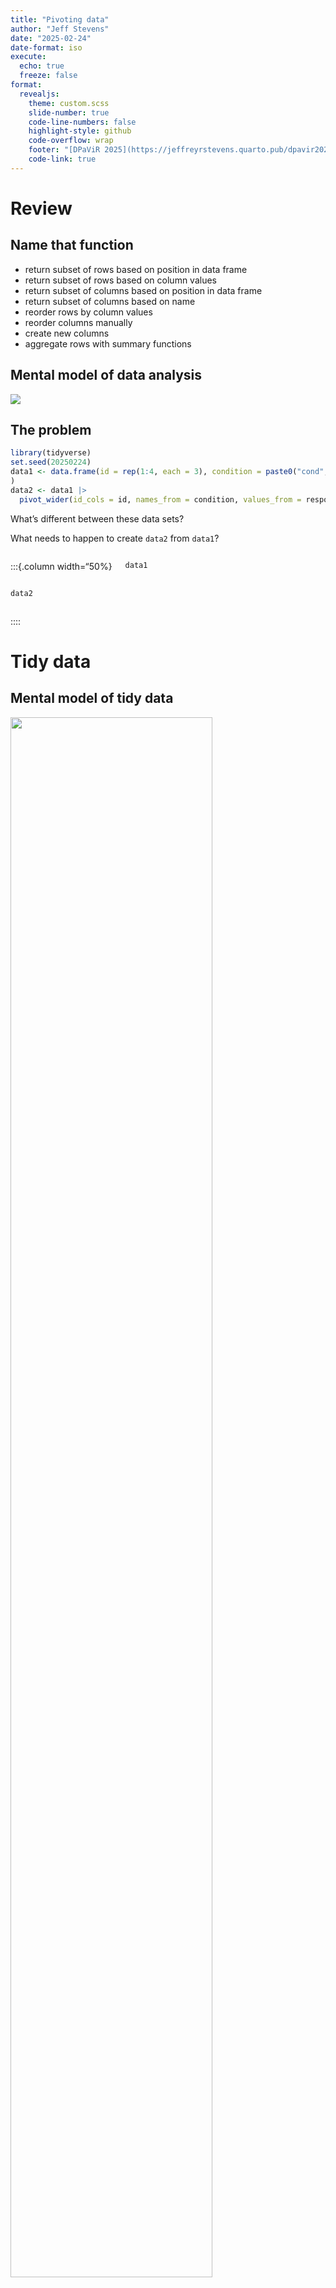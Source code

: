 ```yaml
---
title: "Pivoting data"
author: "Jeff Stevens"
date: "2025-02-24"
date-format: iso
execute:
  echo: true
  freeze: false
format:
  revealjs: 
    theme: custom.scss
    slide-number: true
    code-line-numbers: false
    highlight-style: github
    code-overflow: wrap
    footer: "[DPaViR 2025](https://jeffreyrstevens.quarto.pub/dpavir2025)"
    code-link: true
---
```


# Review


## Name that function

::: {.incremental}
* return subset of rows based on position in data frame
* return subset of rows based on column values
* return subset of columns based on position in data frame
* return subset of columns based on name
* reorder rows by column values
* reorder columns manually
* create new columns
* aggregate rows with summary functions
:::


## Mental model of data analysis

![](../images/data_analysis_workflow.png){fig-align="center"}


## The problem

```r
library(tidyverse)
set.seed(20250224)
data1 <- data.frame(id = rep(1:4, each = 3), condition = paste0("cond", rep(1:3, times = 4)), response = runif(12)
)
data2 <- data1 |> 
  pivot_wider(id_cols = id, names_from = condition, values_from = response)
```

What's different between these data sets? 

What needs to happen to create `data2` from `data1`?

::::{.columns}
:::{.column width="50%}
```r
data1
```
:::
:::{.column width="50%}
```r
data2
```
:::
::::


# Tidy data


## Mental model of tidy data

![](../images/tidy_data2.png){fig-align=center width=80%}


## Tidying data with {tidyr} and {dplyr}

```r
library(tidyr)
library(dplyr)
```

![](../images/tidyr_hex.png){.absolute width="15%" top="0%" left="100%"}

![](../images/tidy_data.png){.absolute width="45%" top="30%" left="-5%"}

![](../images/tidyr_spread_gather_allisonhorst.png){.absolute width="50%" top="10%" left="50%"}

:::{.aside}
Source: <a href = "https://github.com/allisonhorst/stats-illustrations">Allison Horst</a>
:::


---

## What is tidy data?

1. Each variable has its own column

1. Each observation has its own row

1. Each value has its own cell

![](../images/tidy_data_1.png){fig-align="center" width="80%"}

---

## Tidy data

#### Every variable is a column, every observation is a row, and every value is a cell

:::: {.columns}

::: {.column width="45%"}
::: {style="font-size:90%"}
Is `table1` tidy? Why/why not?

```r
#| class-output: output
table1
```
:::

:::

::: {.column width="55%"}

::: {.fragment}
::: {style="font-size:90%"}
Is `table2` tidy? Why/why not?

```r
table2
```
:::
:::

:::

::::

---

## Tidy data

#### Every variable is a column, every observation is a row, and every value is a cell

Is `table3` tidy? Why/why not?

```r
table3
```

---

## Tidy data

#### Every variable is a column, every observation is a row, and every value is a cell

::::{.columns}
:::{.column width="50%}
Is `table4a` tidy? Why/why not?

```r
table4a
```
:::
:::{.column width="50%}
Is `table4b` tidy? Why/why not?

```r
table4b
```
:::
::::

---

## Tidy data

* Think about tidy from a model perspective

* Tidyverse assumes tidy data

* Easier to analyze and plot tidy data

* But sometimes easier to store non-tidy data


<!-- --- -->

<!-- ## Tidy data -->

<!-- * But sometimes easier to store non-tidy data -->

<!-- ::::{.columns} -->
<!-- :::{.column width="50%} -->

<!-- ::: {style="font-size:90%"} -->
<!-- ```{r echo = FALSE} -->
<!-- set.seed(20210514) -->
<!-- hai_data1 <- tibble(id = rep(1:5, each = 2), age = rep(round(rnorm(5, 20, 1)), each = 2), pre_post = rep(c("Pre", "Post"), 5), nback = round(rnorm(10, 0, 1), 2)) -->
<!-- ``` -->
<!-- ```{r} -->
<!-- hai_data1 -->
<!-- ``` -->
<!-- ::: -->
<!-- ::: -->

<!-- :::{.column width="50%} -->

<!-- ::: {.fragment} -->
<!-- ::: {style="font-size:90%"} -->
<!-- ```{r echo = FALSE} -->
<!-- hai_data2 <- tibble(id = rep(100:104, each = 2), age = rep(round(rnorm(5, 20, 1)), each = 2), pre_post = rep(c("Pre", "Post"), 5), nback = round(rnorm(10, 0, 1), 2), panas = round(rnorm(10, 2.5, 1), 2), span = round(rnorm(10, 6, 1.5))) -->
<!-- ``` -->
<!-- ```{r} -->
<!-- hai_data2 -->
<!-- ``` -->
<!-- ::: -->
<!-- ::: -->

<!-- ::: -->
<!-- :::: -->

<!-- --- -->

<!-- ## Tidy data -->

<!-- * But sometimes easier to store non-tidy data -->

<!-- .columns} -->
<!-- :::{.column width="50%} -->

<!-- ::: {style="font-size:90%"} -->
<!-- ```{r echo = FALSE, message = FALSE} -->
<!-- library(tidyverse) -->
<!-- hai_data_combined <- bind_rows(hai_data1, hai_data2) -->
<!-- ``` -->
<!-- ```{r} -->
<!-- hai_data_combined -->
<!-- ``` -->
<!-- ::: -->
<!-- ::: -->

<!-- :::{.column width="50%} -->

<!-- ::: {.fragment} -->
<!-- ::: {style="font-size:85%"} -->
<!-- ```{r echo = FALSE} -->
<!-- hai_data1_long <- pivot_longer(hai_data1, -c(id, age, pre_post), names_to = "measure", values_to = "response") -->
<!-- hai_data2_long <- pivot_longer(hai_data2, -c(id, age, pre_post), names_to = "measure", values_to = "response") -->
<!-- hai_data_combined_long <- bind_rows(hai_data1_long, hai_data2_long) -->
<!-- ``` -->
<!-- ```{r} -->
<!-- head(hai_data_combined_long, 20) -->
<!-- ``` -->
<!-- ::: -->
<!-- ::: -->
<!-- ::: -->
<!-- :::: -->


# Pivoting data


## Pivoting data

![](../images/tidy_data.png){fig-align="center" width="50%"}


---

## Pivoting data

![](../images/tidyr-pivoting.gif){.absolute width="55%" top="0%" left="50%"}

:::{.aside}
Source: [Garrick Aden-Buie](https://github.com/gadenbuie/tidyexplain)
:::


---

## Wide data

::::{.columns}
:::{.column width="50%}
```r
table4a
```
:::
:::{.column width="50%}
#### Why is `table4a` not tidy?
:::
::::

::: {.fragment}
![](../images/tidyr_pivot_longer.png){.absolute width="90%" top="45%" left="5%"}
:::

---

## Wide data

#### Use `pivot_longer()`

```r
pivot_longer(table4a, cols = c(`1999`, `2000`), 
             names_to = "year", values_to = "cases")
```

![](../images/tidyr_pivot_longer.png){.absolute width="60%" top="35%" left="45%"}


---

## Long data

:::: {.columns}

::: {.column width="55%"}

::: {style="font-size:90%"}
```r
table2
```
:::

:::

::: {.column width="45%"}

#### Why is `table2` not tidy?

:::

::::

::: {.fragment}
![](../images/tidyr_pivot_wider.png){.absolute width="60%" top="35%" left="55%"}
:::

---

## Long data

#### Use `pivot_wider()`

```r
pivot_wider(table2, id_cols = c("country", "year"), 
            names_from = type, values_from = count)
```

![](../images/tidyr_pivot_wider.png){.absolute width="60%" top="35%" left="55%"}


## Solving the problem

What code turns `data1` into `data2`? And vice versa?

```r
set.seed(20250224)
data1 <- data.frame(id = rep(1:4, each = 3), condition = paste0("cond", rep(1:3, times = 4)), response = runif(12)
)
```


::::{.columns}
:::{.column width="50%}
```r
data1
```
:::
:::{.column width="50%}
```r
data2
```
:::
::::

## Let's code!

[Pivoting data](../code/15_pivoting.html){target="_blank"}

